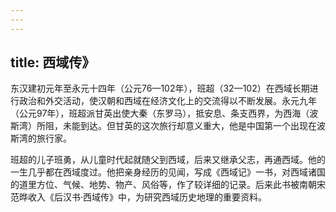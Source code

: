 ```yaml
---
---
---
```

title: 西域传》
---



东汉建初元年至永元十四年（公元76—102年），班超（32—102）在西域长期进行政治和外交活动，使汉朝和西域在经济文化上的交流得以不断发展。永元九年（公元97年），班超派甘英出使大秦（东罗马），抵安息、条支西界，为西海（波斯湾）所阻，未能到达。但甘英的这次旅行却意义重大，他是中国第一个出现在波斯湾的旅行家。

班超的儿子班勇，从儿童时代起就随父到西域，后来又继承父志，再通西域。他的一生几乎都在西域度过。他把亲身经历的见闻，写成《西域记》一书，对西域诸国的道里方位、气候、地势、物产、风俗等，作了较详细的记录。后来此书被南朝宋范晔收入《后汉书·西域传》中，为研究西域历史地理的重要资料。